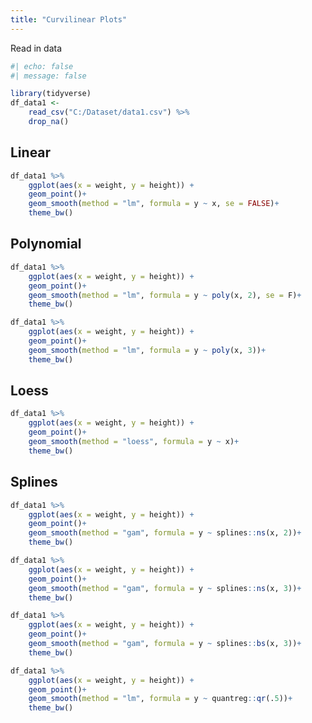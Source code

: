 ```yaml
---
title: "Curvilinear Plots"
---
```


Read in data

```r
#| echo: false
#| message: false

library(tidyverse)
df_data1 <- 
    read_csv("C:/Dataset/data1.csv") %>%
    drop_na()

```

## Linear

```r
df_data1 %>% 
    ggplot(aes(x = weight, y = height)) +
    geom_point()+
    geom_smooth(method = "lm", formula = y ~ x, se = FALSE)+
    theme_bw()
```

## Polynomial

```r
df_data1 %>% 
    ggplot(aes(x = weight, y = height)) +
    geom_point()+
    geom_smooth(method = "lm", formula = y ~ poly(x, 2), se = F)+
    theme_bw()
```

```r
df_data1 %>% 
    ggplot(aes(x = weight, y = height)) +
    geom_point()+
    geom_smooth(method = "lm", formula = y ~ poly(x, 3))+
    theme_bw()
```

## Loess

```r
df_data1 %>% 
    ggplot(aes(x = weight, y = height)) +
    geom_point()+
    geom_smooth(method = "loess", formula = y ~ x)+
    theme_bw()
```

## Splines

```r
df_data1 %>% 
    ggplot(aes(x = weight, y = height)) +
    geom_point()+
    geom_smooth(method = "gam", formula = y ~ splines::ns(x, 2))+
    theme_bw()
```

```r
df_data1 %>% 
    ggplot(aes(x = weight, y = height)) +
    geom_point()+
    geom_smooth(method = "gam", formula = y ~ splines::ns(x, 3))+
    theme_bw()
```

```r
df_data1 %>% 
    ggplot(aes(x = weight, y = height)) +
    geom_point()+
    geom_smooth(method = "gam", formula = y ~ splines::bs(x, 3))+
    theme_bw()
```

```r
df_data1 %>% 
    ggplot(aes(x = weight, y = height)) +
    geom_point()+
    geom_smooth(method = "lm", formula = y ~ quantreg::qr(.5))+
    theme_bw()
```
